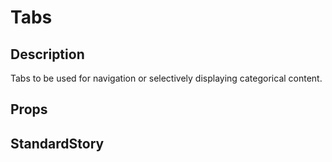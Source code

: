 
<Meta title="general/tabs" component={Tabs} />

# Tabs

## Description
Tabs to be used for navigation or selectively displaying categorical content.

## Props
<Props of={Tabs} />

## StandardStory
<Preview>
	<Story name="standard">
		<StandardStory />
	</Story>
</Preview>
